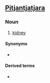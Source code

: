 ==[[Pitjantjatjara]]==
===Noun===
'''{{Unicode|kapuḻ}}'''

# [[kidney]]

====Synonyms====
*{{Unicode|[[kapuḻpa]]}}

====Derived terms====
*{{Unicode|[[kapuḻitja]]}}